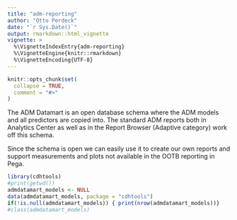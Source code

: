 ```yaml
---
title: "adm-reporting"
author: "Otto Perdeck"
date: "`r Sys.Date()`"
output: rmarkdown::html_vignette
vignette: >
  %\VignetteIndexEntry{adm-reporting}
  %\VignetteEngine{knitr::rmarkdown}
  %\VignetteEncoding{UTF-8}
---
```


```r
knitr::opts_chunk$set(
  collapse = TRUE,
  comment = "#>"
)
```

The ADM Datamart is an open database schema where the ADM models and all predictors are copied into. The standard ADM reports both in Analytics Center as well as in the Report Browser (Adaptive category) work off this schema.

Since the schema is open we can easily use it to create our own reports and support measurements and plots not available in the OOTB reporting in Pega.

```r
library(cdhtools)
#print(getwd())
admdatamart_models <- NULL
data(admdatamart_models, package = "cdhtools")
if(!is.null(admdatamart_models)) { print(nrow(admdatamart_models))}
#class(admdatamart_models)
```

